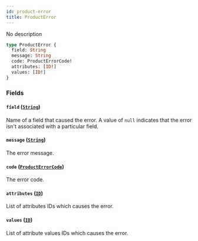 ```yaml
---
id: product-error
title: ProductError
---
```



No description

```graphql
type ProductError {
  field: String
  message: String
  code: ProductErrorCode!
  attributes: [ID!]
  values: [ID!]
}
```


### Fields

#### `field` ([`String`](../../../developer/api-reference/scalars/string))

Name of a field that caused the error. A value of `null` indicates that the error isn't associated with a particular field.


#### `message` ([`String`](../../../developer/api-reference/scalars/string))

The error message.


#### `code` ([`ProductErrorCode`](../../../developer/api-reference/enums/product-error-code))

The error code.


#### `attributes` ([`ID`](../../../developer/api-reference/scalars/id))

List of attributes IDs which causes the error.


#### `values` ([`ID`](../../../developer/api-reference/scalars/id))

List of attribute values IDs which causes the error.





